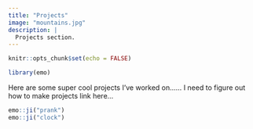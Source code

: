 ```yaml
---
title: "Projects"
image: "mountains.jpg"
description: |
  Projects section.  
---
```


```r
knitr::opts_chunk$set(echo = FALSE)

library(emo)
```

Here are some super cool projects I've worked on...... I need to figure out how to make projects link here... 

```r
emo::ji("prank")
emo::ji("clock")
```

